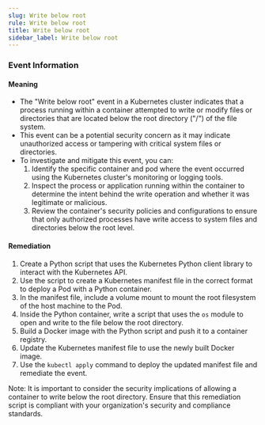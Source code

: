 ```yaml
--- 
slug: Write below root
rule: Write below root
title: Write below root
sidebar_label: Write below root
---
```

                   


### Event Information

#### Meaning

- The "Write below root" event in a Kubernetes cluster indicates that a process running within a container attempted to write or modify files or directories that are located below the root directory ("/") of the file system.
- This event can be a potential security concern as it may indicate unauthorized access or tampering with critical system files or directories.
- To investigate and mitigate this event, you can:
  1. Identify the specific container and pod where the event occurred using the Kubernetes cluster's monitoring or logging tools.
  2. Inspect the process or application running within the container to determine the intent behind the write operation and whether it was legitimate or malicious.
  3. Review the container's security policies and configurations to ensure that only authorized processes have write access to system files and directories below the root level.

#### Remediation

1. Create a Python script that uses the Kubernetes Python client library to interact with the Kubernetes API.
2. Use the script to create a Kubernetes manifest file in the correct format to deploy a Pod with a Python container.
3. In the manifest file, include a volume mount to mount the root filesystem of the host machine to the Pod.
4. Inside the Python container, write a script that uses the `os` module to open and write to the file below the root directory.
5. Build a Docker image with the Python script and push it to a container registry.
6. Update the Kubernetes manifest file to use the newly built Docker image.
7. Use the `kubectl apply` command to deploy the updated manifest file and remediate the event.

Note: It is important to consider the security implications of allowing a container to write below the root directory. Ensure that this remediation script is compliant with your organization's security and compliance standards.

 